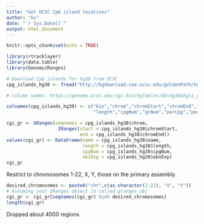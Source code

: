 ```yaml
---
title: "Get UCSC CpG island locations"
author: "ks"
date: "`r Sys.Date()`"
output: html_document
---
```


```r
knitr::opts_chunk$set(echo = TRUE)
```


```r
library(rtracklayer)
library(data.table)
library(GenomicRanges)

# Download CpG islands for hg38 from UCSC
cpg_islands_hg38 <- fread("http://hgdownload.soe.ucsc.edu/goldenPath/hg38/database/cpgIslandExt.txt.gz")

# column names: https://genome.ucsc.edu/cgi-bin/hgTables?db=hg38&hgta_group=regulation&hgta_track=cpgIslandExt&hgta_table=cpgIslandExt&hgta_doSchema=describe+table+schema

colnames(cpg_islands_hg38) <- c("bin","chrom","chromStart","chromEnd","name",
                                "length","cpgNum","gcNum","perCpg","perGc","obsExp")

cgi_gr <- GRanges(seqnames = cpg_islands_hg38$chrom,
                   IRanges(start = cpg_islands_hg38$chromStart,
                           end = cpg_islands_hg38$chromEnd))
values(cgi_gr) <- DataFrame(name = cpg_islands_hg38$name,
                            length = cpg_islands_hg38$length,
                            cpgNum = cpg_islands_hg38$cpgNum,
                            obsExp = cpg_islands_hg38$obsExp)
cgi_gr
```

Restrict to chromosomes 1-22, X, Y, those on the primary assembly.
```r
desired_chromosomes <- paste0("chr",c(as.character(1:22), "X", "Y"))
# Assuming your GRanges object is called granges_obj
cgi_gr <- cgi_gr[seqnames(cgi_gr) %in% desired_chromosomes]
length(cgi_gr)
```

Dropped about 4000 regions.